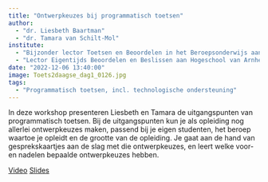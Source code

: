 ```yaml
---
title: "Ontwerpkeuzes bij programmatisch toetsen"
author:
  - "dr. Liesbeth Baartman"
  - "dr. Tamara van Schilt-Mol"
institute: 
  - "Bijzonder lector Toetsen en Beoordelen in het Beroepsonderwijs aan Hogeschool Utrecht"
  - "Lector Eigentijds Beoordelen en Beslissen aan Hogeschool van Arnhem en Nijmegen"
date: "2022-12-06 13:40:00"
image: Toets2daagse_dag1_0126.jpg
tags: 
  - "Programmatisch toetsen, incl. technologische ondersteuning"
---
```



In deze workshop presenteren Liesbeth en Tamara de uitgangspunten van programmatisch toetsen. Bij de uitgangspunten kun je als opleiding nog allerlei ontwerpkeuzes maken, passend bij je eigen studenten, het beroep waartoe je opleidt en de grootte van de opleiding. Je gaat aan de hand van gesprekskaartjes aan de slag met die ontwerpkeuzes, en leert welke voor- en nadelen bepaalde ontwerpkeuzes hebben.

[Video](https://tilburguniversity.cloud.panopto.eu/Panopto/Pages/Viewer.aspx?id=e9ede8f7-5af1-4521-bfa1-af3800eca556){.btn .btn-primary}
[Slides](https://drive.google.com/file/d/1WbEgjrv0FpbIkz9X5Z0vH_kQAEjP5s-r/view?usp=share_link){.btn .btn-primary}